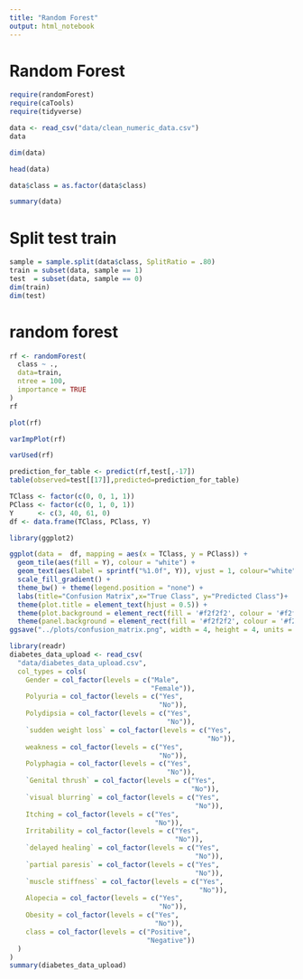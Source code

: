 ```yaml
---
title: "Random Forest"
output: html_notebook
---
```


# Random Forest

```r
require(randomForest)
require(caTools)
require(tidyverse)
```

```r
data <- read_csv("data/clean_numeric_data.csv")
data
```

```r
dim(data)
```

```r
head(data)
```

```r
data$class = as.factor(data$class)
```

```r
summary(data)
```


# Split test train

```r
sample = sample.split(data$class, SplitRatio = .80)
train = subset(data, sample == 1)
test  = subset(data, sample == 0)
dim(train)
dim(test)
```


# random forest

```r
rf <- randomForest(
  class ~ .,
  data=train,
  ntree = 100,
  importance = TRUE
)
rf
```

```r
plot(rf)
```

```r
varImpPlot(rf)
```

```r
varUsed(rf)
```

```r
prediction_for_table <- predict(rf,test[,-17])
table(observed=test[[17]],predicted=prediction_for_table)

```


```r
TClass <- factor(c(0, 0, 1, 1))
PClass <- factor(c(0, 1, 0, 1))
Y      <- c(3, 40, 61, 0)
df <- data.frame(TClass, PClass, Y)

library(ggplot2)

ggplot(data =  df, mapping = aes(x = TClass, y = PClass)) +
  geom_tile(aes(fill = Y), colour = "white") +
  geom_text(aes(label = sprintf("%1.0f", Y)), vjust = 1, colour="white") +
  scale_fill_gradient() +
  theme_bw() + theme(legend.position = "none") +
  labs(title="Confusion Matrix",x="True Class", y="Predicted Class")+
  theme(plot.title = element_text(hjust = 0.5)) +
  theme(plot.background = element_rect(fill = '#f2f2f2', colour = '#f2f2f2')) +
  theme(panel.background = element_rect(fill = '#f2f2f2', colour = '#f2f2f2'))
ggsave("../plots/confusion_matrix.png", width = 4, height = 4, units = "in",dpi= 1200)
```

```r
library(readr)
diabetes_data_upload <- read_csv(
  "data/diabetes_data_upload.csv",
  col_types = cols(
    Gender = col_factor(levels = c("Male",
                                   "Female")),
    Polyuria = col_factor(levels = c("Yes",
                                     "No")),
    Polydipsia = col_factor(levels = c("Yes",
                                       "No")),
    `sudden weight loss` = col_factor(levels = c("Yes",
                                                 "No")),
    weakness = col_factor(levels = c("Yes",
                                     "No")),
    Polyphagia = col_factor(levels = c("Yes",
                                       "No")),
    `Genital thrush` = col_factor(levels = c("Yes",
                                             "No")),
    `visual blurring` = col_factor(levels = c("Yes",
                                              "No")),
    Itching = col_factor(levels = c("Yes",
                                    "No")),
    Irritability = col_factor(levels = c("Yes",
                                         "No")),
    `delayed healing` = col_factor(levels = c("Yes",
                                              "No")),
    `partial paresis` = col_factor(levels = c("Yes",
                                              "No")),
    `muscle stiffness` = col_factor(levels = c("Yes",
                                               "No")),
    Alopecia = col_factor(levels = c("Yes",
                                     "No")),
    Obesity = col_factor(levels = c("Yes",
                                    "No")),
    class = col_factor(levels = c("Positive",
                                  "Negative"))
  )
)
summary(diabetes_data_upload)
```



